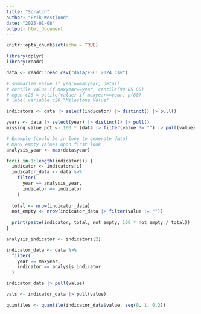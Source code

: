 ```yaml
---
title: "Scratch"
author: "Erik Westlund"
date: "2025-01-08"
output: html_document
---
```


```r
knitr::opts_chunk$set(echo = TRUE)

library(dplyr)
library(readr)

data <- readr::read_csv("data/FSCI_2024.csv")

```

```r


# summarize value if year==maxyear, detail
# centile value if maxyear==year, centile(90 85 80)
# egen c20 = pctile(value) if maxyear==year, p(80)
# label variable c20 "Milestone Value"

indicators <- data |> select(indicator) |> distinct() |> pull()

years <- data |> select(year) |> distinct() |> pull()
missing_value_pct <- 100 * (data |> filter(value != "") |> pull(value) |> length() ) / nrow(data)

# Example (could be in loop to generate data)
# Many empty values upon first look
analysis_year <- max(data$year) 

for(i in 1:length(indicators)) {
  indicator <- indicators[i]
  indicator_data <- data %>%
    filter(
      year == analysis_year,
      indicator == indicator
    )
  
  total <- nrow(indicator_data)
  not_empty <- nrow(indicator_data |> filter(value != ""))
  
  print(paste(indicator, total, not_empty, 100 * not_empty / total))
}

analysis_indicator <- indicators[2]

indicator_data <- data %>%
  filter(
    year == maxyear,
    indicator == analysis_indicator
  ) 

indicator_data |> pull(value)

vals <- indicator_data |> pull(value)

quintiles <- quantile(indicator_data$value, seq(0, 1, 0.2))

```
